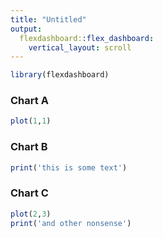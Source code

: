 ```yaml
---
title: "Untitled"
output: 
  flexdashboard::flex_dashboard:
    vertical_layout: scroll
---
```


```r
library(flexdashboard)
```


### Chart A

```r
plot(1,1)
```


### Chart B

```r
print('this is some text')

```

### Chart C

```r
plot(2,3)
print('and other nonsense')
```

